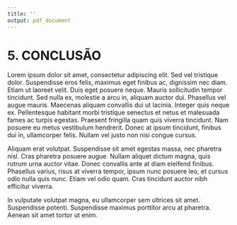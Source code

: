 ```yaml
---
title: ''
output: pdf_document
---
```


# 5. CONCLUSÃO

Lorem ipsum dolor sit amet, consectetur adipiscing elit. Sed vel tristique dolor. Suspendisse eros felis, maximus eget finibus ac, dignissim nec diam. Etiam ut laoreet velit. Duis eget posuere neque. Mauris sollicitudin tempor tincidunt. Sed nulla ex, molestie a arcu in, aliquam auctor dui. Phasellus vel augue mauris. Maecenas aliquam convallis dui ut lacinia. Integer quis neque ex. Pellentesque habitant morbi tristique senectus et netus et malesuada fames ac turpis egestas. Praesent fringilla quam quis viverra tincidunt. Nam posuere eu metus vestibulum hendrerit. Donec at ipsum tincidunt, finibus dui in, ullamcorper felis. Nullam vel justo non nisi congue cursus.

Aliquam erat volutpat. Suspendisse sit amet egestas massa, nec pharetra nisl. Cras pharetra posuere augue. Nullam aliquet dictum magna, quis rutrum urna auctor vitae. Donec convallis ante at diam eleifend finibus. Phasellus varius, risus at viverra tempor, ipsum nunc posuere leo, et cursus odio nulla quis nunc. Etiam vel odio quam. Cras tincidunt auctor nibh efficitur viverra.

In vulputate volutpat magna, eu ullamcorper sem ultrices sit amet. Suspendisse potenti. Suspendisse maximus porttitor arcu at pharetra. Aenean sit amet tortor ut enim.